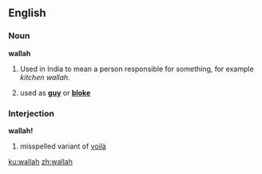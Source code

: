 ==English==

===Noun===
'''wallah'''
# Used in India to mean a person responsible for something, for example ''kitchen wallah''.
# {{UK}} {{slang}} used as '''[[guy]]''' or '''[[bloke]]'''

===Interjection===
'''wallah!'''
# misspelled variant of [[voilà]]

[[ku:wallah]]
[[zh:wallah]]